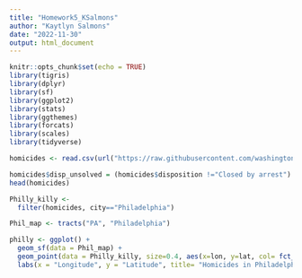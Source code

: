 ```yaml
---
title: "Homework5_KSalmons"
author: "Kaytlyn Salmons"
date: "2022-11-30"
output: html_document
---
```


```r
knitr::opts_chunk$set(echo = TRUE)
library(tigris) 
library(dplyr) 
library(sf) 
library(ggplot2)
library(stats)
library(ggthemes)
library(forcats)
library(scales)
library(tidyverse)
```


```r
homicides <- read.csv(url("https://raw.githubusercontent.com/washingtonpost/data-homicides/master/homicide-data.csv"))
```

```r
homicides$disp_unsolved = (homicides$disposition !="Closed by arrest")
head(homicides)
```

```r
Philly_killy <- 
  filter(homicides, city=="Philadelphia")
```

```r
Phil_map <- tracts("PA", "Philadelphia")
```


```r
philly <- ggplot() +
  geom_sf(data = Phil_map) +
  geom_point(data = Philly_killy, size=0.4, aes(x=lon, y=lat, col= fct_lump(victim_race, n=3))) +
  labs(x = "Longitude", y = "Latitude", title= "Homicides in Philadelphia", col = "Victim Race")
```



